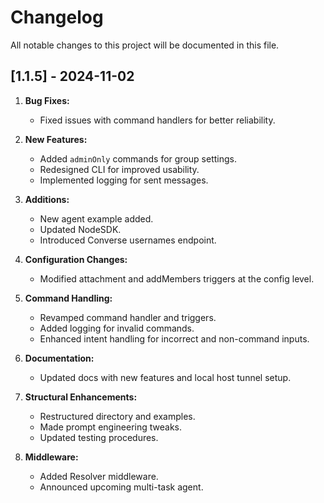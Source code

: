 # Changelog

All notable changes to this project will be documented in this file.

## [1.1.5] - 2024-11-02

1. **Bug Fixes:**

   - Fixed issues with command handlers for better reliability.

2. **New Features:**

   - Added `adminOnly` commands for group settings.
   - Redesigned CLI for improved usability.
   - Implemented logging for sent messages.

3. **Additions:**

   - New agent example added.
   - Updated NodeSDK.
   - Introduced Converse usernames endpoint.

4. **Configuration Changes:**

   - Modified attachment and addMembers triggers at the config level.

5. **Command Handling:**

   - Revamped command handler and triggers.
   - Added logging for invalid commands.
   - Enhanced intent handling for incorrect and non-command inputs.

6. **Documentation:**

   - Updated docs with new features and local host tunnel setup.

7. **Structural Enhancements:**

   - Restructured directory and examples.
   - Made prompt engineering tweaks.
   - Updated testing procedures.

8. **Middleware:**
   - Added Resolver middleware.
   - Announced upcoming multi-task agent.
